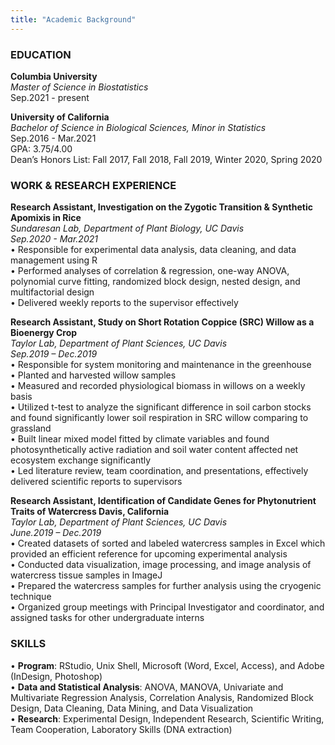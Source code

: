 ```yaml
---
title: "Academic Background"
---
```


### EDUCATION
**Columbia University** \
_Master of Science in Biostatistics_ \
Sep.2021 - present \

**University of California** \
_Bachelor of Science in Biological Sciences, Minor in Statistics_ \
Sep.2016 - Mar.2021 \
GPA: 3.75/4.00 \
Dean’s Honors List: Fall 2017, Fall 2018, Fall 2019, Winter 2020, Spring 2020 \

### WORK & RESEARCH EXPERIENCE 
**Research Assistant, Investigation on the Zygotic Transition & Synthetic Apomixis in Rice** \
_Sundaresan Lab, Department of Plant Biology, UC Davis_ \
_Sep.2020 - Mar.2021_ \
• Responsible for experimental data analysis, data cleaning, and data management using R \
• Performed analyses of correlation & regression, one-way ANOVA, polynomial curve fitting, randomized block design, nested design, and multifactorial design \
• Delivered weekly reports to the supervisor effectively \

**Research Assistant, Study on Short Rotation Coppice (SRC) Willow as a Bioenergy Crop** \
_Taylor Lab, Department of Plant Sciences, UC Davis_ \
_Sep.2019 – Dec.2019_ \
• Responsible for system monitoring and maintenance in the greenhouse \
• Planted and harvested willow samples \
• Measured and recorded physiological biomass in willows on a weekly basis \
• Utilized t-test to analyze the significant difference in soil carbon stocks and found significantly lower soil respiration in SRC willow comparing to grassland \
• Built linear mixed model fitted by climate variables and found photosynthetically active radiation and soil water content affected net ecosystem exchange significantly \
• Led literature review, team coordination, and presentations, effectively delivered scientific reports to supervisors \

**Research Assistant, Identification of Candidate Genes for Phytonutrient Traits of Watercress Davis, California**  \
_Taylor Lab, Department of Plant Sciences, UC Davis_ \
_June.2019 – Dec.2019_ \
• Created datasets of sorted and labeled watercress samples in Excel which provided an efficient reference for upcoming experimental analysis \
• Conducted data visualization, image processing, and image analysis of watercress tissue samples in ImageJ \
• Prepared the watercress samples for further analysis using the cryogenic technique \
• Organized group meetings with Principal Investigator and coordinator, and assigned tasks for other
undergraduate interns

### SKILLS
• **Program**: RStudio, Unix Shell, Microsoft (Word, Excel, Access), and Adobe (InDesign, Photoshop) \
• **Data and Statistical Analysis**: ANOVA, MANOVA, Univariate and Multivariate Regression Analysis,
Correlation Analysis, Randomized Block Design, Data Cleaning, Data Mining, and Data Visualization \
• **Research**: Experimental Design, Independent Research, Scientific Writing, Team Cooperation, Laboratory Skills (DNA extraction)
